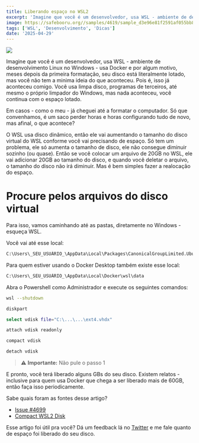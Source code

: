 ```yaml
---
title: Liberando espaço no WSL2
excerpt: 'Imagine que você é um desenvolvedor, usa WSL - ambiente de desenvolvimento Linux no Windows - usa Docker e por algum motivo ...'
image: https://safebooru.org//samples/4619/sample_d3e96e81f2591af055bb8f9c5312d2d0d1d5c991.jpg?4859150
tags: ['WSL', 'Desenvolvimento', 'Dicas']
date: '2025-04-29'
---
```


![](https://safebooru.org//samples/1547/sample_25408a7d329087f914e28db646bad7da7ae7a720.jpg?5678146)

Imagine que você é um desenvolvedor, usa WSL - ambiente de desenvolvimento Linux no Windows - usa Docker e por algum motivo,
meses depois da primeira formatação, seu disco está literalmente lotado, mas você não tem a minima ideia do que aconteceu.
Pois é, isso já aconteceu comigo. Você usa limpa disco, programas de terceiros, até mesmo o próprio limpador do Windows, mas
nada aconteceu, você continua com o espaço lotado.

Em casos - como o meu - já cheguei até a formatar o computador. Só que convenhamos, é um saco perder horas e horas configurando tudo de novo,
mas afinal, o que acontece?

O WSL usa disco dinâmico, então ele vai aumentando o tamanho do disco virtual do WSL conforme você vai precisando de espaço.
Só tem um problema, ele só aumenta o tamanho de disco, ele não consegue diminuir sozinho (ou quase). Então se você colocar um arquivo de 20GB no WSL,
ele vai adicionar 20GB ao tamanho do disco, e quando você deletar o arquivo, o tamanho do disco não irá diminuir. Mas é bem simples fazer a realocação do espaço.

# Procure pelos arquivos do disco virtual

Para isso, vamos caminhando até as pastas, diretamente no Windows - esqueça WSL.

Você vai até esse local:

```bash
C:\Users\_SEU_USUÁRIO_\AppData\Local\Packages\CanonicalGroupLimited.Ubuntu...\LocalState
```

Para quem estiver usando o Docker Desktop também existe esse local:

```bash
C:\Users\_SEU_USUÁRIO_\AppData\Local\Docker\wsl\data
```

Abra o Powershell como Administrador e execute os seguintes comandos:

```bash
wsl --shutdown

diskpart

select vdisk file="C:\...\...\ext4.vhdx"

attach vdisk readonly

compact vdisk

detach vdisk
```

> ⚠️ **Importante:** Não pule o passo 1

E pronto, você terá liberado alguns GBs do seu disco. Existem relatos - inclusive para quem usa Docker
que chega a ser liberado mais de 60GB, então faça isso periodicamente.

Sabe quais foram as fontes desse artigo?

- [Issue #4699](https://github.com/microsoft/wsl/issues/4699)
- [Compact WSL2 Disk](https://www.github.com/mikemaccana/compact-wsl2-disk/)

Esse artigo foi útil pra você? Dá um feedback lá no [Twitter](https://twitter.com/Yagasaki7k) e me fale quanto
de espaço foi liberado do seu disco.
